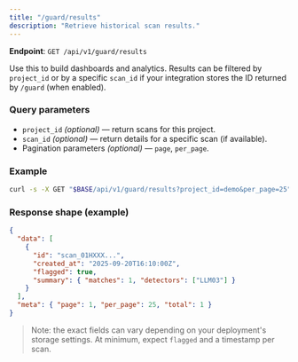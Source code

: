 ```yaml
---
title: "/guard/results"
description: "Retrieve historical scan results."
---
```


**Endpoint**: `GET /api/v1/guard/results`

Use this to build dashboards and analytics. Results can be filtered by `project_id` or by a specific `scan_id` if your integration stores the ID returned by `/guard` (when enabled).

### Query parameters

- `project_id` *(optional)* — return scans for this project.
- `scan_id` *(optional)* — return details for a specific scan (if available).
- Pagination parameters *(optional)* — `page`, `per_page`.

### Example

```bash
curl -s -X GET "$BASE/api/v1/guard/results?project_id=demo&per_page=25"   -H "Authorization: Bearer $TOKEN" | jq
```

### Response shape (example)

```json
{
  "data": [
    {
      "id": "scan_01HXXX...",
      "created_at": "2025-09-20T16:10:00Z",
      "flagged": true,
      "summary": { "matches": 1, "detectors": ["LLM03"] }
    }
  ],
  "meta": { "page": 1, "per_page": 25, "total": 1 }
}
```

> Note: the exact fields can vary depending on your deployment's storage settings. At minimum, expect `flagged` and a timestamp per scan.
